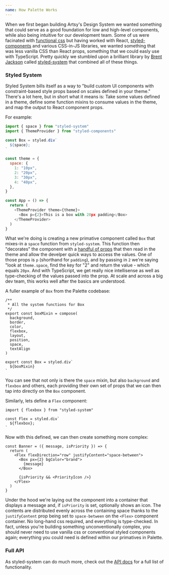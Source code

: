 ```yaml
---
name: How Palette Works
---
```


When we first began building Artsy's Design System we wanted something that
could serve as a good foundation for low and high-level components, while also
being intuitive for our development team. Some of us were facinated with
[functional css](https://www.htmlgoodies.com/css/brief-introduction-to-functional-css/)
but having worked with React,
[styled-components](https://styled-components.com/) and various CSS-in-JS
libraries, we wanted something that was less vanilla CSS than React props,
something that we could easly use with TypeScript. Pretty quickly we stumbled
upon a brilliant library by [Brent Jackson](https://jxnblk.com/) called
[styled-system](https://styled-system.com/) that combined all of these things.

### Styled System

Styled System bills itself as a way to "build custom UI components with
constraint-based style props based on scales defined in your theme." There's a
lot here, but in short what it means is: Take some values defined in a theme,
define some function mixins to consume values in the theme, and map the output
to React component props.

For example:

```js
import { space } from "styled-system"
import { ThemeProvider } from "styled-components"

const Box = styled.div`
  ${space};
`

const theme = {
  space: {
    1: "10px",
    2: "20px",
    3: "30px",
    4: "40px",
  },
}

const App = () => {
  return (
    <ThemeProvider theme={theme}>
      <Box p={2}>This is a box with 20px padding</Box>
    </ThemeProvider>
  )
}
```

What we're doing is creating a new primative component called `Box` that
mixes-in a `space` function from `styled-system`. This function then "decorates"
the component with a [handful of props](https://styled-system.com/api#space)
that then read in the theme and allow the develper quick ways to access the
values. One of those props is `p` (shorthand for `padding`), and by passing in
`2` we're saying "look at `theme.space`, find the key for "2" and return the
value - which equals `20px`. And with TypeScript, we get really nice
intellisense as well as type-checking of the values passed into the prop. At
scale and across a big dev team, this works well after the basics are
understood.

A fuller example of `Box` from the Palette codebase:

```tsx
/**
 * All the system functions for Box
 */
export const boxMixin = compose(
  background,
  border,
  color,
  flexbox,
  layout,
  position,
  space,
  textAlign
)

export const Box = styled.div`
  ${boxMixin}
`
```

You can see that not only is there the `space` mixin, but also `background` and
`flexbox` and others, each providing their own set of props that we can then tap
into directly on the `Box` component.

Similarly, lets define a `Flex` component:

```tsx
import { flexbox } from "styled-system"

const Flex = styled.div`
  ${flexbox};
`
```

Now with this defined, we can then create something more complex:

```tsx
const Banner = ({ message, isPriority }) => {
  return (
    <Flex flexDirection="row" justifyContent="space-between">
      <Box px={2} bgColor="brand">
        {message}
      </Box>

      {isPriority && <PriorityIcon />}
    </Flex>
  )
}
```

Under the hood we're laying out the component into a container that displays a
message and, if `isPriority` is set, optionally shows an icon. The contents are
distributed evenly across the containing space thanks to the `justifyContent`
prop being set to `space-between` on the `<Flex>` component container. No
long-hand css required, and everything is type-checked. In fact, unless you're
building something unconventionally complex, you should never need to use
vanilla css or conventional styled components again; everything you could need
is defined within our primatives in Palette.

### Full API

As styled-system can do much more, check out the
[API docs](https://styled-system.com/api/) for a full list of functionality.
